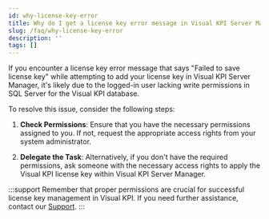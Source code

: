 ```yaml
---
id: why-license-key-error
title: Why do I get a license key error message in Visual KPI Server Manager?
slug: /faq/why-license-key-error
description: ''
tags: []
---
```


If you encounter a license key error message that says "Failed to save license key" while attempting to add your license key in Visual KPI Server Manager, it's likely due to the logged-in user lacking write permissions in SQL Server for the Visual KPI database.

To resolve this issue, consider the following steps:

1. **Check Permissions**: Ensure that you have the necessary permissions assigned to you. If not, request the appropriate access rights from your system administrator.

2. **Delegate the Task**: Alternatively, if you don't have the required permissions, ask someone with the necessary access rights to apply the Visual KPI license key within Visual KPI Server Manager.


:::support
Remember that proper permissions are crucial for successful license key management in Visual KPI. If you need further assistance, contact our [Support](support@transpara.com).
:::
